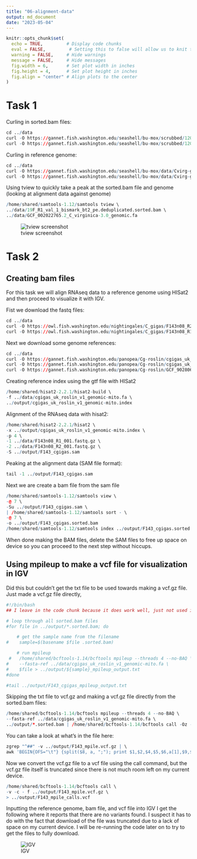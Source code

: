 ```yaml
---
title: "06-alignment-data"
output: md_document
date: "2023-05-04"
---
```


```r
knitr::opts_chunk$set(
  echo = TRUE,         # Display code chunks
  eval = FALSE,         # Setting this to false will allow us to knit the codument without evaluating code chunks
  warning = FALSE,     # Hide warnings
  message = FALSE,     # Hide messages
  fig.width = 6,       # Set plot width in inches
  fig.height = 4,      # Set plot height in inches
  fig.align = "center" # Align plots to the center
)
```


# Task 1

Curling in sorted.bam files: 
```r
cd ../data
curl -O https://gannet.fish.washington.edu/seashell/bu-mox/scrubbed/120321-cvBS/19F_R1_val_1_bismark_bt2_pe.deduplicated.sorted.bam
curl -O https://gannet.fish.washington.edu/seashell/bu-mox/scrubbed/120321-cvBS/19F_R1_val_1_bismark_bt2_pe.deduplicated.sorted.bam.bai
```

Curling in reference genome:
```r
cd ../data
curl -O https://gannet.fish.washington.edu/seashell/bu-mox/data/Cvirg-genome/GCF_002022765.2_C_virginica-3.0_genomic.fa
curl -O https://gannet.fish.washington.edu/seashell/bu-mox/data/Cvirg-genome/GCF_002022765.2_C_virginica-3.0_genomic.fa.fai
```

Using tview to quickly take a peak at the sorted.bam file and genome (looking at alignment data against genome)
```r
/home/shared/samtools-1.12/samtools tview \
../data/19F_R1_val_1_bismark_bt2_pe.deduplicated.sorted.bam \
../data/GCF_002022765.2_C_virginica-3.0_genomic.fa
```
![tview screenshot](https://github.com/course-fish546-2023/celeste-coursework/blob/main/week-06-tview.png?raw=true)

# Task 2
## Creating bam files

For this task we will align RNAseq data to a reference genome using HISat2 and then proceed to visualize it with IGV.

Fist we download the fastq files:
```r
cd ../data
curl -O https://owl.fish.washington.edu/nightingales/C_gigas/F143n08_R2_001.fastq.gz
curl -O https://owl.fish.washington.edu/nightingales/C_gigas/F143n08_R1_001.fastq.gz
```

Next we download some genome references:
```r
cd ../data
curl -O https://gannet.fish.washington.edu/panopea/Cg-roslin/cgigas_uk_roslin_v1_genomic-mito.fa
curl -O https://gannet.fish.washington.edu/panopea/Cg-roslin/cgigas_uk_roslin_v1_genomic-mito.fa.fai
curl -O https://gannet.fish.washington.edu/panopea/Cg-roslin/GCF_902806645.1_cgigas_uk_roslin_v1_genomic-mito.gtf
```

Creating reference index using the gtf file with HISat2
```r
/home/shared/hisat2-2.2.1/hisat2-build \
-f ../data/cgigas_uk_roslin_v1_genomic-mito.fa \
../output/cgigas_uk_roslin_v1_genomic-mito.index
```

Alignment of the RNAseq data with hisat2:
```r
/home/shared/hisat2-2.2.1/hisat2 \
-x ../output/cgigas_uk_roslin_v1_genomic-mito.index \
-p 4 \
-1 ../data/F143n08_R1_001.fastq.gz \
-2 ../data/F143n08_R2_001.fastq.gz \
-S ../output/F143_cgigas.sam
```


Peaking at the alignment data (SAM file format):
```r
tail -1 ../output/F143_cgigas.sam
```

Next we are create a bam file from the sam file

```r
/home/shared/samtools-1.12/samtools view \
-@ 7 \
-Su ../output/F143_cgigas.sam \
| /home/shared/samtools-1.12/samtools sort - \
-@ 7 \
-o ../output/F143_cgigas.sorted.bam 
/home/shared/samtools-1.12/samtools index ../output/F143_cgigas.sorted.bam
```
When done making the BAM files, delete the SAM files to free up space on device so you can proceed to the next step without hiccups.

## Using mpileup to make a vcf file for visualization in IGV
Did this but couldn't get the txt file to be used towards making a vcf.gz file. Just made a vcf.gz file directly,

```r
#!/bin/bash
## I leave in the code chunk because it does work well, just not used in the following workflow:

# loop through all sorted.bam files
#for file in ../output/*.sorted.bam; do

    # get the sample name from the filename
#    sample=$(basename $file .sorted.bam)

    # run mpileup
 #   /home/shared/bcftools-1.14/bcftools mpileup --threads 4 --no-BAQ \
#    --fasta-ref ../data/cgigas_uk_roslin_v1_genomic-mito.fa \
#    $file > ../output/${sample}_mpileup_output.txt
#done

```

```r
#tail ../output/F143_cgigas_mpileup_output.txt
```
Skipping the txt file to vcf.gz and making a vcf.gz file directly from the sorted.bam files:
```r
/home/shared/bcftools-1.14/bcftools mpileup --threads 4 --no-BAQ \
--fasta-ref ../data/cgigas_uk_roslin_v1_genomic-mito.fa \
../output/*.sorted.bam | /home/shared/bcftools-1.14/bcftools call -Oz -v -m -o ../output/F143_mpile.vcf.gz
```

You can take a look at what's in the file here:
```r
zgrep "^##" -v ../output/F143_mpile.vcf.gz | \
awk 'BEGIN{OFS="\t"} {split($8, a, ";"); print $1,$2,$4,$5,$6,a[1],$9,$10}' | head

```

Now we convert the vcf.gz file to a vcf file using the call command, but the vcf.gz file itself is truncated since there is not much room left on my current device.
```r
/home/shared/bcftools-1.14/bcftools call \
-v -c - f ../output/F143_mpile.vcf.gz \
> ../output/F143_mpile_calls.vcf
```
Inputting the reference genome, bam file, and vcf file into IGV I get the following where it reports that there are no variants found. I suspect it has to do with the fact that download of the file was truncated due to a lack of space on my current device. I will be re-running the code later on to try to get the files to fully download.

![IGV](https://github.com/course-fish546-2023/celeste-coursework/blob/main/igv%20screenshot.png?raw=true)
